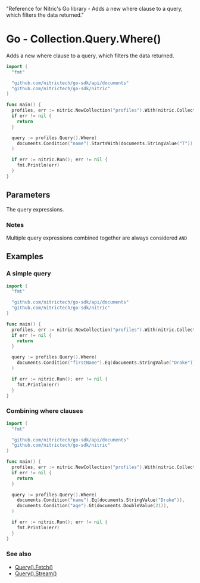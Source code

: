   "Reference for Nitric's Go library - Adds a new where clause to a query, which filters the data returned."

# Go - Collection.Query.Where()

Adds a new where clause to a query, which filters the data returned.

```go
import (
  "fmt"

  "github.com/nitrictech/go-sdk/api/documents"
  "github.com/nitrictech/go-sdk/nitric"
)

func main() {
  profiles, err := nitric.NewCollection("profiles").With(nitric.CollectionReading)
  if err != nil {
    return
  }

  query := profiles.Query().Where(
    documents.Condition("name").StartsWith(documents.StringValue("T")),
  )

  if err := nitric.Run(); err != nil {
    fmt.Println(err)
  }
}
```

## Parameters

<Properties>
  <Property name="expressions" required type="...QueryExpression">
    The query expressions.
  </Property>
</Properties>

### Notes

Multiple query expressions combined together are always considered `AND`

## Examples

### A simple query

```go
import (
  "fmt"

  "github.com/nitrictech/go-sdk/api/documents"
  "github.com/nitrictech/go-sdk/nitric"
)

func main() {
  profiles, err := nitric.NewCollection("profiles").With(nitric.CollectionReading)
  if err != nil {
    return
  }

  query := profiles.Query().Where(
    documents.Condition("firstName").Eq(documents.StringValue("Drake")),
  )

  if err := nitric.Run(); err != nil {
    fmt.Println(err)
  }
}
```

### Combining where clauses

```go
import (
  "fmt"

  "github.com/nitrictech/go-sdk/api/documents"
  "github.com/nitrictech/go-sdk/nitric"
)

func main() {
  profiles, err := nitric.NewCollection("profiles").With(nitric.CollectionReading)
  if err != nil {
    return
  }

  query := profiles.Query().Where(
    documents.Condition("name").Eq(documents.StringValue("Drake")),
    documents.Condition("age").Gt(documents.DoubleValue(21)),
  )

  if err := nitric.Run(); err != nil {
    fmt.Println(err)
  }
}
```

### See also

- [Query().Fetch()](./collection-query-fetch)
- [Query().Stream()](./collection-query-stream)
